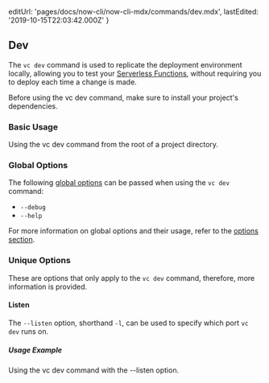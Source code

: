
  editUrl: 'pages/docs/now-cli/now-cli-mdx/commands/dev.mdx',
  lastEdited: '2019-10-15T22:03:42.000Z'
}

## Dev

The `vc dev` command is used to replicate the <ProductName /> deployment environment locally, allowing you to test your [Serverless Functions](/docs/v2/serverless-functions/introduction), without requiring you to deploy each time a change is made.

<Note>
  Before using the <InlineCode>vc dev</InlineCode> command, make sure to install
  your project's dependencies.
</Note>

### Basic Usage

<Snippet dark text="vc dev" />
<Caption>Using the <InlineCode>vc dev</InlineCode> command from the root of a project directory.</Caption>

### Global Options

The following [global options](#options) can be passed when using the `vc dev` command:

- `--debug`
- `--help`

For more information on global options and their usage, refer to the [options section](#options).

### Unique Options

These are options that only apply to the `vc dev` command, therefore, more information is provided.

#### Listen

The `--listen` option, shorthand `-l`, can be used to specify which port `vc dev` runs on.

##### Usage Example

<Snippet dark text="vc dev --listen 5005" />
<Caption>Using the <InlineCode>vc dev</InlineCode> command with the <InlineCode>--listen</InlineCode> option.</Caption>
